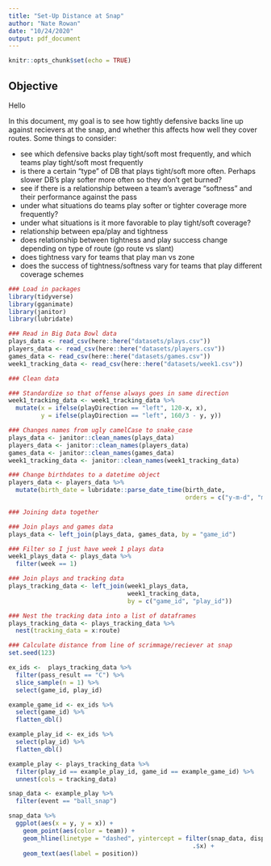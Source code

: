 ```yaml
---
title: "Set-Up Distance at Snap"
author: "Nate Rowan"
date: "10/24/2020"
output: pdf_document
---
```


```r
knitr::opts_chunk$set(echo = TRUE)
```

## Objective

Hello

In this document, my goal is to see how tightly defensive backs line up against recievers at the snap, and whether this affects how well they cover routes. Some things to consider:

- see which defensive backs play tight/soft most frequently, and which teams play tight/soft most frequently
- is there a certain "type" of DB that plays tight/soft more often. Perhaps slower DB's play softer more often so they don't get burned?
- see if there is a relationship between a team's average "softness" and their performance against the pass
- under what situations do teams play softer or tighter coverage more frequently?
- under what situations is it more favorable to play tight/soft coverage?
- relationship between epa/play and tightness
- does relationship between tightness and play success change depending on type of route (go route vs slant)
- does tightness vary for teams that play man vs zone
- does the success of tightness/softness vary for teams that play different coverage schemes

```r
### Load in packages
library(tidyverse)
library(gganimate)
library(janitor)
library(lubridate)
```

```r
### Read in Big Data Bowl data
plays_data <- read_csv(here::here("datasets/plays.csv"))
players_data <- read_csv(here::here("datasets/players.csv"))
games_data <- read_csv(here::here("datasets/games.csv"))
week1_tracking_data <- read_csv(here::here("datasets/week1.csv"))
```

```r
### Clean data

### Standardize so that offense always goes in same direction
week1_tracking_data <- week1_tracking_data %>%
  mutate(x = ifelse(playDirection == "left", 120-x, x),
         y = ifelse(playDirection == "left", 160/3 - y, y))

### Changes names from ugly camelCase to snake_case
plays_data <- janitor::clean_names(plays_data)
players_data <- janitor::clean_names(players_data)
games_data <- janitor::clean_names(games_data)
week1_tracking_data <- janitor::clean_names(week1_tracking_data)

### Change birthdates to a datetime object
players_data <- players_data %>% 
  mutate(birth_date = lubridate::parse_date_time(birth_date, 
                                                 orders = c("y-m-d", "m/d/y")))

```

```r
### Joining data together

### Join plays and games data
plays_data <- left_join(plays_data, games_data, by = "game_id")

### Filter so I just have week 1 plays data
week1_plays_data <- plays_data %>% 
  filter(week == 1)

### Join plays and tracking data
plays_tracking_data <- left_join(week1_plays_data, 
                                 week1_tracking_data, 
                                 by = c("game_id", "play_id"))

### Nest the tracking data into a list of dataframes
plays_tracking_data <- plays_tracking_data %>%
  nest(tracking_data = x:route)
```

```r
### Calculate distance from line of scrimmage/reciever at snap
set.seed(123)

ex_ids <-  plays_tracking_data %>%
  filter(pass_result == "C") %>%
  slice_sample(n = 1) %>% 
  select(game_id, play_id) 

example_game_id <- ex_ids %>% 
  select(game_id) %>% 
  flatten_dbl()

example_play_id <- ex_ids %>% 
  select(play_id) %>% 
  flatten_dbl()

example_play <- plays_tracking_data %>%
  filter(play_id == example_play_id, game_id == example_game_id) %>% 
  unnest(cols = tracking_data)

snap_data <- example_play %>% 
  filter(event == "ball_snap")

snap_data %>% 
  ggplot(aes(x = y, y = x)) +
    geom_point(aes(color = team)) +
    geom_hline(linetype = "dashed", yintercept = filter(snap_data, display_name == "Football") %>% 
                                                   .$x) +
    geom_text(aes(label = position)) 



```



